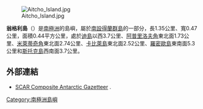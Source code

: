 [[Image:Aitcho_Island.jpg|thumb]]

{{coord|62|25|48|S|59|53|14.6|W|display=title}}

'''翁格利島'''（{{lang-en|Ongley Island}}）是[[南極洲|南極洲]]的島嶼，屬於[[南設得蘭群島|南設得蘭群島]]的一部分，長1.35公里、寬0.47公里，面積0.44平方公里，處於[[迪島|迪島]]以西3.7公里、[[阿普里洛夫角|阿普里洛夫角]]東北面1.73公里、[[米萊蒂奇角|米萊蒂奇角]]東北面2.74公里、[[卡比萊島|卡比萊島]]東北面2.52公里、[[羅密歐島|羅密歐島]]東南面5.3公里和[[斯托克島|斯托克島]]西南面3.7公里。

==外部連結==
* [http://data.aad.gov.au/aadc/gaz/scar/ SCAR Composite Antarctic Gazetteer] {{WebCite|url=https://www.webcitation.org/5ug2CfC7m?url=http://data.aad.gov.au/aadc/gaz/scar/ |date=20101202140255 |dateformat=iso }}.

{{南设得兰群岛}}

{{Antarctica-geo-stub}}

[[Category:南極洲島嶼|Category:南極洲島嶼]]